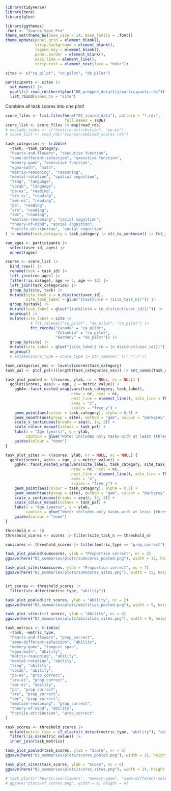 ```r
library(tidyverse)
library(here)
library(glue)

library(ggthemes)
.font <- "Source Sans Pro"
theme_set(theme_bw(base_size = 14, base_family = .font))
theme_update(panel.grid = element_blank(),
             strip.background = element_blank(),
             legend.key = element_blank(),
             panel.border = element_blank(),
             axis.line = element_line(),
             strip.text = element_text(face = "bold"))
```

```r
sites <- c("ca_pilot", "co_pilot", "de_pilot")

participants <- sites |>
  set_names() |>
  map(\(s) read_rds(here(glue("00_prepped_data/{s}/participants.rds")))) |>
  list_rbind(names_to = "site")
```

Combine all task scores into one plot!

```r
score_files <- list.files(here("02_scored_data"), pattern = "*.rds",
                          full.names = TRUE)
score_list <- score_files |> map(read_rds)
# exclude_tasks <- c("hostile-attribution", "pa-es")
# score_list <- read_rds("scores/combined_scores.rds")

task_categories <- tribble(
  ~task, ~task_category,
  "hearts-and-flowers", "executive function",
  "same-different-selection", "executive function",
  "memory-game", "executive function",
  "egma-math", "math",
  "matrix-reasoning", "reasoning",
  "mental-rotation", "spatial cognition",
  "trog", "language",
  "vocab", "language",
  "pa-es", "reading",
  "sre-es", "reading",
  "swr-es", "reading",
  "pa", "reading",
  "sre", "reading",
  "swr", "reading",
  "emotion-reasoning", "social cognition",
  "theory-of-mind", "social cognition",
  "hostile-attribution", "social cognition"
) |> mutate(task_category = task_category |> str_to_sentence() |> fct_inorder())

run_ages <- participants |>
  select(user_id, ages) |>
  unnest(ages)

scores <- score_list |>
  bind_rows() |>
  rename(task = task_id) |>
  left_join(run_ages) |>
  filter(!is.na(age), age >= 5, age <= 12) |>
  left_join(task_categories) |>
  group_by(site, task) |>
  mutate(site_task_n = n_distinct(user_id),
         site_task_label = glue("{task}\n(n = {site_task_n})")) |>
  group_by(task) |>
  mutate(task_label = glue("{task}\n(n = {n_distinct(user_id)})")) |>
  ungroup() |>
  mutate(site_label = site |>
           # fct_relevel("co_pilot", "de_pilot", "ca_pilot") |>
           fct_recode("Canada" = "ca_pilot",
                      "Colombia" = "co_pilot",
                      "Germany" = "de_pilot")) |>
  group_by(site) |>
  mutate(site_label = glue("{site_label} (n = {n_distinct(user_id)})")) |>
  ungroup()
  # mutate(score_type = score_type |> str_remove(" \\(.*\\)"))

task_categories_vec <- levels(scores$task_category)
task_pal <- ptol_pal()(length(task_categories_vec)) |> set_names(task_categories_vec)
```

```r
task_plot_pooled <- \(scores, ylab, nr = NULL, nc = NULL) {
  ggplot(scores, aes(x = age, y = metric_value)) +
    ggh4x::facet_nested_wrap(vars(task_category, task_label),
                             nrow = nr, ncol = nc,
                             nest_line = element_line(), solo_line = TRUE,
                             axes = "x",
                             scales = "free_y") +
    geom_point(aes(colour = task_category), alpha = 0.5) +
    geom_smooth(aes(group = site), method = "gam", colour = "darkgrey", formula = y ~ s(x, bs = "re")) +
    scale_x_continuous(breaks = seq(6, 14, 2)) +
    scale_colour_manual(values = task_pal) +
    labs(x = "Age (years)", y = ylab,
         caption = glue("Note: includes only tasks with at least {threshold_n} observations")) +
    guides(colour = "none")
}

task_plot_sites <- \(scores, ylab, nr = NULL, nc = NULL) {
  ggplot(scores, aes(x = age, y = metric_value)) +
    ggh4x::facet_nested_wrap(vars(site_label, task_category, site_task_label),
                             nrow = nr, ncol = nc,
                             nest_line = element_line(), solo_line = TRUE,
                             axes = "x",
                             scales = "free_y") +
    geom_point(aes(colour = task_category), alpha = 0.5) +
    geom_smooth(aes(group = site), method = "gam", colour = "darkgrey", formula = y ~ s(x, bs = "re")) +
    scale_x_continuous(breaks = seq(6, 14, 2)) +
    scale_colour_manual(values = task_pal) +
    labs(x = "Age (years)", y = ylab,
         caption = glue("Note: includes only tasks with at least {threshold_n} observations")) +
    guides(colour = "none")
}

threshold_n <- 10
threshold_scores <- scores |> filter(site_task_n >= threshold_n)

sumscores <- threshold_scores |> filter(metric_type == "prop_correct")

task_plot_pooled(sumscores, ylab = "Proportion correct", nr = 2)
ggsave(here("03_summaries/plots/sumscores_pooled.png"), width = 15, height = 6)

task_plot_sites(sumscores, ylab = "Proportion correct", nc = 7)
ggsave(here("03_summaries/plots/sumscores_sites.png"), width = 15, height = 15)


irt_scores <- threshold_scores |>
  filter(str_detect(metric_type, "ability"))

task_plot_pooled(irt_scores, ylab = "Ability", nr = 2)
ggsave(here("03_summaries/plots/abilities_pooled.png"), width = 9, height = 6)

task_plot_sites(irt_scores, ylab = "Ability", nc = 4)
ggsave(here("03_summaries/plots/abilities_sites.png"), width = 9, height = 15)

task_metrics <- tribble(
  ~task, ~metric_type,
  "hearts-and-flowers", "prop_correct",
  "same-different-selection", "ability",
  "memory-game", "longest_span",
  "egma-math", "ability",
  "matrix-reasoning", "ability",
  "mental-rotation", "ability",
  "trog", "ability",
  "vocab", "ability",
  "pa-es", "prop_correct",
  "sre-es", "prop_correct",
  "swr-es", "ability",
  "pa", "prop_correct",
  "sre", "prop_correct",
  "swr", "prop_correct",
  "emotion-reasoning", "prop_correct",
  "theory-of-mind", "ability",
  "hostile-attribution", "prop_correct"
)

task_scores <- threshold_scores |>
  mutate(metric_type = if_else(str_detect(metric_type, "ability"), "ability", metric_type)) |>
  filter(!is.na(metric_value)) |>
  inner_join(task_metrics)

task_plot_pooled(task_scores, ylab = "Score", nr = 2)
ggsave(here("03_summaries/plots/scores_pooled.png"), width = 15, height = 6)

task_plot_sites(task_scores, ylab = "Score", nc = 6)
ggsave(here("03_summaries/plots/scores_sites.png"), width = 14, height = 15)

# task_plot(c("hearts-and-flowers", "memory-game", "same-different-selection"))
# ggsave("plots/ef_scores.png", width = 9, height = 4)
```
